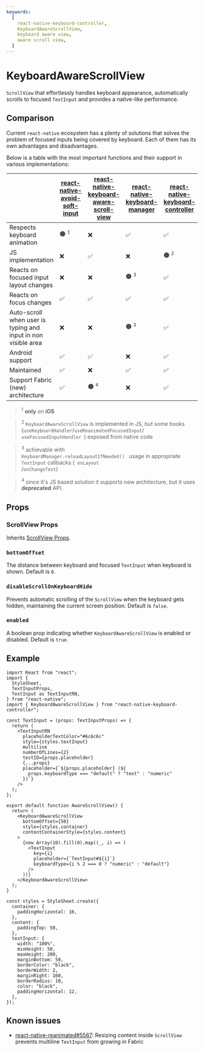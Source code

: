 ```yaml
---
keywords:
  [
    react-native-keyboard-controller,
    KeyboardAwareScrollView,
    keyboard aware view,
    aware scroll view,
  ]
---
```


# KeyboardAwareScrollView


<div style={{ display: "flex", justifyContent: "center", marginBottom: 20 }}>
  <Lottie
    className="lottie"
    animationData={lottie}
    style={{ width: 400, height: 400 }}
    loop
  />
</div>

`ScrollView` that effortlessly handles keyboard appearance, automatically scrolls to focused `TextInput` and provides a native-like performance.

## Comparison

Current `react-native` ecosystem has a plenty of solutions that solves the problem of focused inputs being covered by keyboard. Each of them has its own advantages and disadvantages.

Below is a table with the most important functions and their support in various implementations:

|                                                               | [react-native-avoid-soft-input](https://mateusz1913.github.io/react-native-avoid-softinput/) | [react-native-keyboard-aware-scroll-view](https://github.com/APSL/react-native-keyboard-aware-scroll-view) | [react-native-keyboard-manager](https://github.com/douglasjunior/react-native-keyboard-manager) | [react-native-keyboard-controller](./keyboard-aware-scroll-view.mdx) |
| ------------------------------------------------------------- | -------------------------------------------------------------------------------------------- | ---------------------------------------------------------------------------------------------------------- | ----------------------------------------------------------------------------------------------- | -------------------------------------------------------------------- |
| Respects keyboard animation                                   | 🟠 <sup><small>1</small></sup>                                                               | ❌                                                                                                         | ✅                                                                                              | ✅                                                                   |
| JS implementation                                             | ❌                                                                                           | ✅                                                                                                         | ❌                                                                                              | 🟠 <sup><small>2</small></sup>                                       |
| Reacts on focused input layout changes                        | ❌                                                                                           | ❌                                                                                                         | 🟠 <sup><small>3</small></sup>                                                                  | ✅                                                                   |
| Reacts on focus changes                                       | ✅                                                                                           | ✅                                                                                                         | ✅                                                                                              | ✅                                                                   |
| Auto-scroll when user is typing and input in non visible area | ❌                                                                                           | ❌                                                                                                         | 🟠 <sup><small>3</small></sup>                                                                  | ✅                                                                   |
| Android support                                               | ✅                                                                                           | ✅                                                                                                         | ❌                                                                                              | ✅                                                                   |
| Maintained                                                    | ✅                                                                                           | ❌                                                                                                         | ✅                                                                                              | ✅                                                                   |
| Support Fabric (new) architecture                             | ✅                                                                                           | 🟠 <sup><small>4</small></sup>                                                                             | ❌                                                                                              | ✅                                                                   |

> <sup>1</sup> <b>only</b> on <b>iOS</b>

> <sup>2</sup> <code>KeyboardAwareScrollView</code> is implemented in JS, but some
> hooks (<code>useKeyboardHandler</code>/<code>useReanimatedFocusedInput</code>/<code>
>   useFocusedInputHandler
> </code>) exposed from native code

> <sup>3</sup> achievable with <code>
>   KeyboardManager.reloadLayoutIfNeeded()
> </code> usage in appropriate <code>TextInput</code> callbacks (<code>
>   onLayout
> </code>/<code>onChangeText</code>)

> <sup>4</sup> since it's JS based solution it supports new architecture, but it
> uses <b>deprecated</b> API.

## Props

### ScrollView Props

Inherits [ScrollView Props](https://reactnative.dev/docs/scrollview#props).

### `bottomOffset`

The distance between keyboard and focused `TextInput` when keyboard is shown. Default is `0`.

### `disableScrollOnKeyboardHide`

Prevents automatic scrolling of the `ScrollView` when the keyboard gets hidden, maintaining the current screen position. Default is `false`.

### `enabled`

A boolean prop indicating whether `KeyboardAwareScrollView` is enabled or disabled. Default is `true`.

## Example

```tsx
import React from "react";
import {
  StyleSheet,
  TextInputProps,
  TextInput as TextInputRN,
} from "react-native";
import { KeyboardAwareScrollView } from "react-native-keyboard-controller";

const TextInput = (props: TextInputProps) => {
  return (
    <TextInputRN
      placeholderTextColor="#6c6c6c"
      style={styles.textInput}
      multiline
      numberOfLines={2}
      testID={props.placeholder}
      {...props}
      placeholder={`${props.placeholder} (${
        props.keyboardType === "default" ? "text" : "numeric"
      })`}
    />
  );
};

export default function AwareScrollView() {
  return (
    <KeyboardAwareScrollView
      bottomOffset={50}
      style={styles.container}
      contentContainerStyle={styles.content}
    >
      {new Array(10).fill(0).map((_, i) => (
        <TextInput
          key={i}
          placeholder={`TextInput#${i}`}
          keyboardType={i % 2 === 0 ? "numeric" : "default"}
        />
      ))}
    </KeyboardAwareScrollView>
  );
}

const styles = StyleSheet.create({
  container: {
    paddingHorizontal: 16,
  },
  content: {
    paddingTop: 50,
  },
  textInput: {
    width: "100%",
    minHeight: 50,
    maxHeight: 200,
    marginBottom: 50,
    borderColor: "black",
    borderWidth: 2,
    marginRight: 160,
    borderRadius: 10,
    color: "black",
    paddingHorizontal: 12,
  },
});
```

## Known issues

- [react-native-reanimated#5567](https://github.com/software-mansion/react-native-reanimated/issues/5567): Resizing content inside `ScrollView` prevents multiline `TextInput` from growing in Fabric
